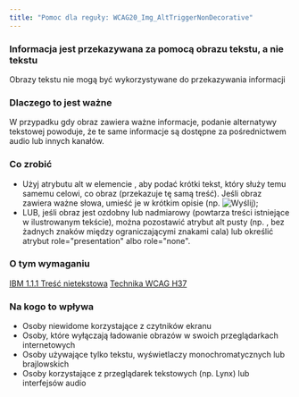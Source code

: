 ```yaml
---
title: "Pomoc dla reguły: WCAG20_Img_AltTriggerNonDecorative"
---
```


<div className="toolHelp">
<Row>
<Column colLg={16} colMd={8} colSm={4} className="toolHead">

### Informacja jest przekazywana za pomocą obrazu tekstu, a nie tekstu

<div id="locLevel"></div>

Obrazy tekstu nie mogą być wykorzystywane do przekazywania informacji
</Column>
</Row>
<Row>
<Column colLg={11} colMd={5} colSm={4} className="toolMain">

### Dlaczego to jest ważne

W przypadku gdy obraz zawiera ważne informacje, podanie alternatywy tekstowej powoduje, że te same informacje są dostępne za pośrednictwem audio lub innych kanałów.

<div id="locSnippet"></div>


### Co zrobić

* Użyj atrybutu alt w elemencie <img>, aby podać krótki tekst, który służy temu samemu celowi, co obraz (przekazuje tę samą treść). Jeśli obraz zawiera ważne słowa, umieść je w krótkim opisie (np. <img alt="Wyślij">);
* LUB, jeśli obraz jest ozdobny lub nadmiarowy (powtarza treści istniejące w ilustrowanym tekście), można pozostawić atrybut alt pusty (np. <img alt="">, bez żadnych znaków między ograniczającymi znakami cala) lub określić atrybut role="presentation" albo role="none".

</Column>
<Column colLg={5} colMd={3} colSm={4} className="toolLeft">

### O tym wymaganiu

[IBM 1.1.1 Treść nietekstowa]()
[Technika WCAG H37]()

### Na kogo to wpływa

* Osoby niewidome korzystające z czytników ekranu
* Osoby, które wyłączają ładowanie obrazów w swoich przeglądarkach internetowych
* Osoby używające tylko tekstu, wyświetlaczy monochromatycznych lub brajlowskich
* Osoby korzystające z przeglądarek tekstowych (np. Lynx) lub interfejsów audio

</Column>
</Row>
</div>

